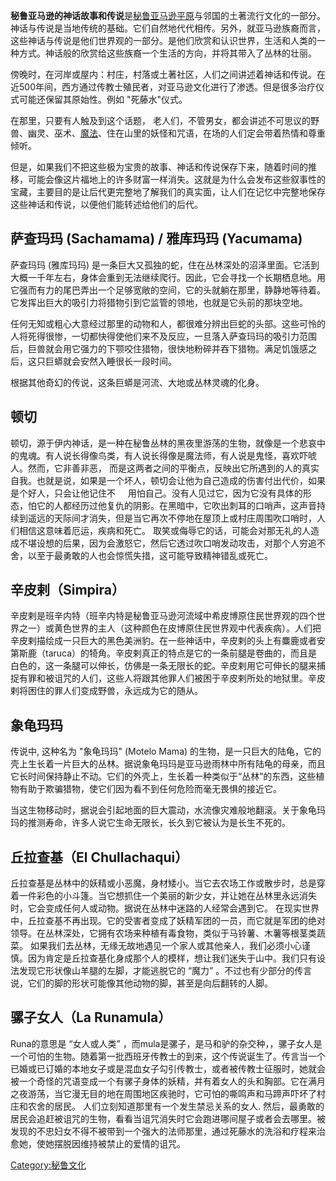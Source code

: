 {{Unreferenced|time=2020-10-09T02:19:40+00:00}}
'''秘鲁亚马逊的神话故事和传说'''是[[秘鲁|秘鲁]][[亚马逊平原|亚马逊平原]]与邻国的土著流行文化的一部分。神话与传说是当地传统的基础。它们自然地代代相传。另外，就亚马逊族裔而言，这些神话与传说是他们世界观的一部分。是他们欣赏和认识世界，生活和人类的一种方式。神话般的欣赏给这些族裔一个生活的方向，并将其带入了丛林的壮丽。

傍晚时，在河岸或屋内：村庄，村落或土著社区，人们之间讲述着神话和传说。在近500年间，西方通过传教士殖民者，对亚马逊文化进行了渗透。但是很多治疗仪式可能还保留其原始性。例如 "死藤水"仪式。

在那里，只要有人触及到这个话题， 老人们，不管男女，都会讲述不可思议的野兽、幽灵、巫术、[[魔法|魔法]]、住在山里的妖怪和咒语，在场的人们定会带着热情和尊重倾听。

但是，如果我们不把这些极为宝贵的故事、神话和传说保存下来，随着时间的推移，可能会像这片福地上的许多财富一样消失。这就是为什么会发布这些叙事性的宝藏，主要目的是让后代更完整地了解我们的真实面，让人们在记忆中完整地保存这些神话和传说，以便他们能转述给他们的后代。

== 萨查玛玛 (Sachamama) / 雅库玛玛 (Yacumama) ==
萨查玛玛 (雅库玛玛) 是一条巨大又孤独的蛇，住在丛林深处的沼泽里面。它活到大概一千年左右，身体会重到无法继续爬行。因此，它会寻找一个长期栖息地。用它强而有力的尾巴弄出一个足够宽敞的空间，它的头就躺在那里，静静地等待着。它发挥出巨大的吸引力将猎物引到它监管的领地，也就是它头前的那块空地。

任何无知或粗心大意经过那里的动物和人，都很难分辨出​巨蛇的头部。这些可怜的人将死得很惨，一切都快得使他们来不及反应，一旦落入萨查玛玛的吸引力范围后，巨兽就会​用它强力的下颚咬住猎物，很快地粉碎并吞下猎物。满足饥饿感之后，这只巨蟒就会安然入睡很长一段时间。

根据其他奇幻的传说，这条巨蟒是河流、大地或丛林灵​魂的化身。​

== 顿切 ==
顿切，源于伊内神话，是一种在秘鲁丛林的黑夜里游荡的生物，就像是一个悲哀中的鬼魂。有人说长得像鸟类，有人说长得像是魔法师，有人说是鬼怪，喜欢吓唬人。然而，它非善非恶， 而是这两者之间的平衡点，反映出它所遇到的人的真实自我。也就是说，如果是一个坏人，顿切会让他为自己造成的伤害付出代价，如果是个好人，只会让他记住不     用怕自己。没有人见过它，因为它没有具体的形态，怕它的人都经历过他复仇的阴影。在黑暗中，它吹出刺耳的口哨声，这声音持续到遥远的天际间才消失，但是当它再次不停地在屋顶上或村庄周围吹口哨时，人们相信这意味着厄运，疾病和死亡。 取笑或侮辱它的话，可能会对那无礼的人造成不堪设想的后果，因为会激怒它，然后它透过吹口哨发动攻击，对那个人穷追不舍，以至于最勇敢的人也会惊慌失措，这可能导致精神错乱或死亡。 

== 辛皮剌（Simpira） ==
辛皮剌是班辛内特（班辛内特是秘鲁亚马逊河流域中希皮博原住民世界观的四个世界之一）或黄色世界的主人（这种颜色在皮博原住民世界观中代表疾病）。人们把辛皮剌描绘成一只巨大的黑色美洲豹。在一些神话中，辛皮剌的头上有麋鹿或者安第斯鹿（taruca）的犄角。辛皮剌真正的特点是它的一条前腿是卷曲的，而且是白色的，这一条腿可以伸长，仿佛是一条无限长的蛇。辛皮剌用它可伸长的腿来捕捉有罪和被诅咒的人们，这些人将跟其他罪人们被困于辛皮剌所处的地狱里。辛皮剌将困住的罪人们变成野兽，永远成为它的随从。

== 象龟玛玛 ==
传说中, 这种名为 "象龟玛玛" (Motelo Mama) 的生物，是一只巨大的陆龟，它的壳上生长着一片巨大的丛林。据说象龟玛玛是亚马逊雨林中所有陆龟的母亲，而且它长时间保持静止不动。它们的外壳上，生长着一种类似于“丛林”的东西，这些植物有助于欺骗猎物，使它们因为看不到任何危险而毫无畏惧的接近它。

当这生物移动时，据说会引起地面的巨大震动，水流像灾难般地翻滚。关于象龟玛玛的推测寿命，许多人说它生命无限长，长久到它被认为是长生不死的。

== 丘拉查基（El Chullachaqui）==
丘拉查基是丛林中的妖精或小恶魔，身材矮小。当它去农场工作或散步时，总是穿着一件彩色的小斗篷。当它想抓住一个美丽的新少女，并让她在丛林里永远消失时，它会变成任何人或动物。据说在丛林中迷路的人经常会遇到它。
在现实世界中，丘拉查基不再出现。它的受害者变成了妖精军团的一员，而它就是军团的绝对领导。在丛林深处，它拥有农场来种植有毒食物，类似于马铃薯、木薯等根茎类蔬菜。
如果我们去丛林，无缘无故地遇见一个家人或其他亲人，我们必须小心谨慎。因为肯定是丘拉查基化身成那个人的模样，想让我们迷失于山中。我们只有设法发现它形状像山羊腿的左脚，才能逃脱它的 “魔力” 。不过也有少部分的传言说，它们的脚的形状可能像其他动物的脚，甚至是向后翻转的人脚。 

== 骡子女人（La Runamula）==

Runa的意思是 “女人或人类” ，而mula是骡子，是马和驴的杂交种，，骡子女人是一个可怕的生物。随着第一批西班牙传教士的到来，这个传说诞生了。传言当一个已婚或已订婚的本地女子或是混血女子勾引传教士，或者被传教士征服时，她就会被一个奇怪的咒语变成一个有骡子身体的妖精，并有着女人的头和胸部。它在满月之夜游荡，当它漫无目的地在周围地区疾驰时，它可怕的嘶鸣声和马蹄声吓坏了村庄和农舍的居民。
人们立刻知道那里有一个发生禁忌关系的女人. 然后，最勇敢的居民会追赶被诅咒的生物，看看当诅咒消失时它会跑进哪间屋子或者会去哪里。被发现的不忠妇女不得不被带到一个强大的法师那里，通过死藤水的洗浴和疗程来治愈她，使她摆脱因维持被禁止的爱情的诅咒。

[[Category:秘鲁文化|Category:秘鲁文化]]